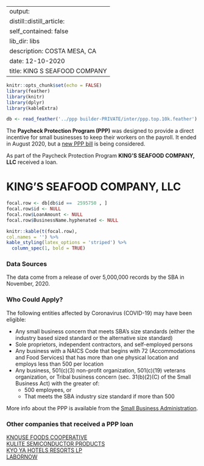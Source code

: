 
---
output:
  distill::distill_article:
    self_contained: false
    lib_dir: libs
description: COSTA MESA, CA 
date: 12-10-2020
title: KING S SEAFOOD COMPANY 
---




```r
knitr::opts_chunk$set(echo = FALSE)
library(feather)
library(knitr)
library(dplyr)
library(kableExtra)

db <- read_feather('../ppp builder-PRIVATE/inter/ppp.top.10k.feather')

```



The **Paycheck Protection Program (PPP)** was designed to provide a direct incentive for small businesses to keep their workers on the payroll. It ended in August 2020, but a [new PPP bill](https://thehill.com/policy/finance/529092-bipartisan-support-for-new-ppp-loans-gains-momentum-in-congress) is being considered.

As part of the Paycheck Protection Program **KING'S SEAFOOD COMPANY, LLC** received a loan.


# KING'S SEAFOOD COMPANY, LLC 

```r
focal.row <- db[db$id ==  2595750 , ]
focal.row$id <- NULL
focal.row$LoanAmount <- NULL
focal.row$BusinessName.hyphenated <- NULL

knitr::kable(t(focal.row), 
col.names = '') %>%
kable_styling(latex_options = 'striped') %>%
  column_spec(1, bold = TRUE)


```

### Data Sources

The data come from a release of over 5,000,000 records by the SBA in November, 2020.


### Who Could Apply?

The following entities affected by Coronavirus (COVID-19) may have been eligible:

+ Any small business concern that meets SBA’s size standards (either the industry based sized standard or the alternative size standard)
+ Sole proprietors, independent contractors, and self-employed persons
+ Any business with a NAICS Code that begins with 72 (Accommodations and Food Services) that has more than one physical location and employs less than 500 per location
+ Any business, 501(c)(3) non-profit organization, 501(c)(19) veterans organization, or Tribal business concern (sec. 31(b)(2)(C) of the Small Business Act) with the greater of:
  + 500 employees, or 
  + That meets the SBA industry size standard if more than 500


More info about the PPP is available from the [Small Business Administration](https://www.sba.gov/funding-programs/loans/coronavirus-relief-options/paycheck-protection-program).

 
### Other companies that received a PPP loan 
   
 [KNOUSE FOODS COOPERATIVE](/Paycheck-Protection-Program/2615388-KNOUSE-FOODS-COOPERATIVE) <br> [KULITE SEMICONDUCTOR PRODUCTS](/Paycheck-Protection-Program/2641985-KULITE-SEMICONDUCTOR-PRODUCTS) <br> [KYO YA HOTELS RESORTS LP](/Paycheck-Protection-Program/2649649-KYO-YA-HOTELS-RESORTS-LP) <br> [LABORNOW](/Paycheck-Protection-Program/2666935-LABORNOW) <br>